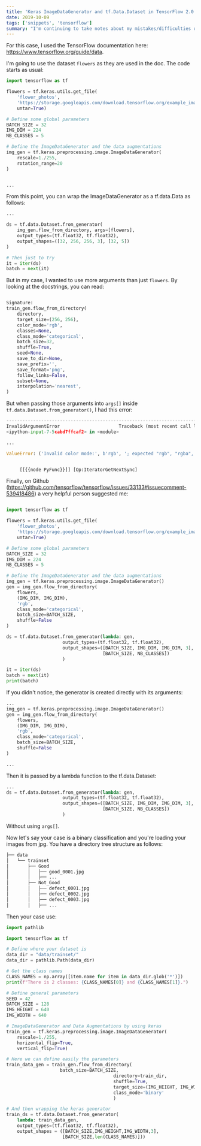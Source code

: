 ```yaml
---
title: 'Keras ImageDataGenerator and tf.Data.Dataset in TensorFlow 2.0'
date: 2019-10-09
tags: ['snippets', 'tensorflow']
summary: "I'm continuing to take notes about my mistakes/difficulties using TensorFlow. I had Keras ImageDataGenerator that I wanted to wrap as a tf.data.Dataset. I couldn't adapt the documentation to my use case. Here is a concrete example for image classification."
---
```


For this case, I used the TensorFlow documentation here: https://www.tensorflow.org/guide/data.

I'm going to use the dataset `flowers` as they are used in the doc. The code starts as usual:

```python
import tensorflow as tf

flowers = tf.keras.utils.get_file(
    'flower_photos',
    'https://storage.googleapis.com/download.tensorflow.org/example_images/flower_photos.tgz',
    untar=True)

# Define some global parameters
BATCH_SIZE = 32
IMG_DIM = 224
NB_CLASSES = 5

# Define the ImageDataGenerator and the data augmentations
img_gen = tf.keras.preprocessing.image.ImageDataGenerator(
    rescale=1./255,
    rotation_range=20
)


...
```

From this point, you can wrap the ImageDataGenerator as a tf.data.Data as follows:

```python
...

ds = tf.data.Dataset.from_generator(
    img_gen.flow_from_directory, args=[flowers],
    output_types=(tf.float32, tf.float32),
    output_shapes=([32, 256, 256, 3], [32, 5])
)

# Then just to try
it = iter(ds)
batch = next(it)


```

But in my case, I wanted to use more arguments than just `flowers`. By looking at the docstrings, you can read:

```python

Signature:
train_gen.flow_from_directory(
    directory,
    target_size=(256, 256),
    color_mode='rgb',
    classes=None,
    class_mode='categorical',
    batch_size=32,
    shuffle=True,
    seed=None,
    save_to_dir=None,
    save_prefix='',
    save_format='png',
    follow_links=False,
    subset=None,
    interpolation='nearest',
)

```

But when passing those arguments into `args[]` inside `tf.data.Dataset.from_generator()`, I had this error:

```python
---------------------------------------------------------------------------
InvalidArgumentError                      Traceback (most recent call last)
<ipython-input-7-5cabd7ffcaf2> in <module>

...

ValueError: ('Invalid color mode:', b'rgb', '; expected "rgb", "rgba", or "grayscale".')


     [[{{node PyFunc}}]] [Op:IteratorGetNextSync]


```

Finally, on Github (https://github.com/tensorflow/tensorflow/issues/33133#issuecomment-539418486) a very helpful person suggested me:

```python

import tensorflow as tf

flowers = tf.keras.utils.get_file(
    'flower_photos',
    'https://storage.googleapis.com/download.tensorflow.org/example_images/flower_photos.tgz',
    untar=True)

# Define some global parameters
BATCH_SIZE = 32
IMG_DIM = 224
NB_CLASSES = 5

# Define the ImageDataGenerator and the data augmentations
img_gen = tf.keras.preprocessing.image.ImageDataGenerator()
gen = img_gen.flow_from_directory(
    flowers,
    (IMG_DIM, IMG_DIM),
    'rgb',
    class_mode='categorical',
    batch_size=BATCH_SIZE,
    shuffle=False
)

ds = tf.data.Dataset.from_generator(lambda: gen,
                     output_types=(tf.float32, tf.float32),
                     output_shapes=([BATCH_SIZE, IMG_DIM, IMG_DIM, 3],
                                    [BATCH_SIZE, NB_CLASSES])
                     )

it = iter(ds)
batch = next(it)
print(batch)


```

If you didn't notice, the generator is created directly with its arguments:

```python
...
img_gen = tf.keras.preprocessing.image.ImageDataGenerator()
gen = img_gen.flow_from_directory(
    flowers,
    (IMG_DIM, IMG_DIM),
    'rgb',
    class_mode='categorical',
    batch_size=BATCH_SIZE,
    shuffle=False
)

...
```

Then it is passed by a lambda function to the tf.data.Dataset:

```python
...
ds = tf.data.Dataset.from_generator(lambda: gen,
                     output_types=(tf.float32, tf.float32),
                     output_shapes=([BATCH_SIZE, IMG_DIM, IMG_DIM, 3],
                                    [BATCH_SIZE, NB_CLASSES])
                     )

```

Without using `args[]`.

Now let's say your case is a binary classification and you're loading your images from jpg.
You have a directory tree structure as follows:

```bash
├── data
│   └── trainset
│       ├── Good
│       │   ├── good_0001.jpg
│       │   ├── ...
│       ├── Not_Good
│       │   ├── defect_0001.jpg
│       │   ├── defect_0002.jpg
│       │   ├── defect_0003.jpg
│       │   ├── ...
```

Then your case use:

```python
import pathlib

import tensorflow as tf

# Define where your dataset is
data_dir = "data/trainset/"
data_dir = pathlib.Path(data_dir)

# Get the class names
CLASS_NAMES = np.array([item.name for item in data_dir.glob('*')])
print(f"There is 2 classes: {CLASS_NAMES[0]} and {CLASS_NAMES[1]}.")

# Define general parameters
SEED = 42
BATCH_SIZE = 128
IMG_HEIGHT = 640
IMG_WIDTH = 640

# ImageDataGenerator and Data Augmentations by using keras
train_gen = tf.keras.preprocessing.image.ImageDataGenerator(
    rescale=1./255,
    horizontal_flip=True,
    vertical_flip=True)

# Here we can define easily the parameters
train_data_gen = train_gen.flow_from_directory(
                    batch_size=BATCH_SIZE,
                                        directory=train_dir,
                                        shuffle=True,
                                        target_size=(IMG_HEIGHT, IMG_WIDTH),
                                        class_mode='binary'
                                        )

# And then wrapping the keras generator
train_ds = tf.data.Dataset.from_generator(
    lambda: train_data_gen,
    output_types=(tf.float32, tf.float32),
    output_shapes = ([BATCH_SIZE,IMG_HEIGHT,IMG_WIDTH,3],
                     [BATCH_SIZE,len(CLASS_NAMES)]))

```
